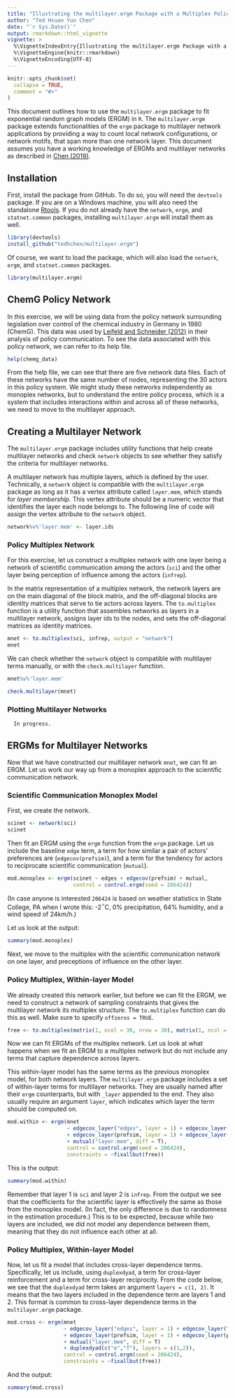 ```yaml
---
title: "Illustrating the multilayer.ergm Package with a Multiplex Policy Network"
author: "Ted Hsuan Yun Chen"
date: "`r Sys.Date()`"
output: rmarkdown::html_vignette
vignette: >
  %\VignetteIndexEntry{Illustrating the multilayer.ergm Package with a Multiplex Policy Network}
  %\VignetteEngine{knitr::rmarkdown}
  %\VignetteEncoding{UTF-8}
---
```


```r
knitr::opts_chunk$set(
  collapse = TRUE,
  comment = "#>"
)
```

This document outlines how to use the `multilayer.ergm` package to fit exponential random graph models (ERGM) in `R`. The `multilayer.ergm` package extends functionalities of the `ergm` package to multilayer network applications by providing a way to count local network configurations, or network motifs, that span more than one network layer. This document assumes you have a working knowledge of ERGMs and multilayer networks as described in [Chen (2019)](https://papers.ssrn.com/sol3/papers.cfm?abstract_id=3189835).


## Installation
First, install the package from GitHub. To do so, you will need the `devtools` package. If you are on a Windows machine, you will also need the standalone [Rtools](https://cran.r-project.org/bin/windows/Rtools/). If you do not already have the `network`, `ergm`, and `statnet.common` packages, installing `multilayer.ergm` will install them as well. 

```r
library(devtools)
install_github("tedhchen/multilayer.ergm")
```

Of course, we want to load the package, which will also load the `network`, `ergm`, and `statnet.common` packages.
```r
library(multilayer.ergm)
```

## ChemG Policy Network
In this exercise, we will be using data from the policy network surrounding legislation over control of the chemical industry in Germany in 1980 (ChemG). This data was used by [Leifeld and Schneider (2012)](http://dx.doi.org/10.1111/j.1540-5907.2011.00580.x) in their analysis of policy communication. To see the data associated with this policy network, we can refer to its help file.

```r
help(chemg_data)
```

From the help file, we can see that there are five network data files. Each of these networks have the same number of nodes, representing the 30 actors in this policy system. We might study these networks independently as monoplex networks, but to understand the entire policy process, which is a system that includes interactions within and across all of these networks, we need to move to the multilayer approach.

## Creating a Multilayer Network
The `multilayer.ergm` package includes utility functions that help create multilayer networks and check `network` objects to see whether they satisfy the criteria for multilayer networks. 

A multilayer network has multiple layers, which is defined by the user. Technically, a `network` object is compatible with the `multilayer.ergm` package as long as it has a vertex attribute called `layer.mem`, which stands for _layer membership_. This vertex attribute should be a numeric vector that identifies the layer each node belongs to. The following line of code will assign the vertex attribute to the `network` object.

```r
network%v%'layer.mem' <- layer.ids
```

### Policy Multiplex Network
For this exercise, let us construct a multiplex network with one layer being a network of scientific communication among the actors (`sci`) and the other layer being perception of influence among the actors (`infrep`).

In the matrix representation of a multiplex network, the network layers are on the main diagonal of the block matrix, and the off-diagonal blocks are identity matrices that serve to tie actors across layers. The `to.multiplex` function is a utility function that assembles networks as layers in a multilayer network, assigns layer ids to the nodes, and sets the off-diagonal matrices as identity matrices.

```r
mnet <- to.multiplex(sci, infrep, output = "network")
mnet
```

We can check whether the `network` object is compatible with multilayer terms manually, or with the `check.multilayer` function.
```r
mnet%v%'layer.mem'

check.multilayer(mnet)
```

### Plotting Multilayer Networks
      In progress.

## ERGMs for Multilayer Networks
Now that we have constructed our multilayer network `mnet`, we can fit an ERGM. Let us work our way up from a monoplex approach to the scientific communication network.

### Scientific Communication Monoplex Model
First, we create the network.
```r
scinet <- network(sci)
scinet
```

Then fit an ERGM using the `ergm` function from the `ergm` package. Let us include the baseline `edge` term, a term for how similar a pair of actors' preferences are (`edgecov(prefsim)`), and a term for the tendency for actors to reciprocate scientific communication (`mutual`).

```r
mod.monoplex <- ergm(scinet ~ edges + edgecov(prefsim) + mutual, 
                     control = control.ergm(seed = 206424))
```

(In case anyone is interested `206424` is based on weather statistics in State College, PA when I wrote this: -2$^\circ$C, 0% precipitation, 64% humidity, and a wind speed of 24km/h.)

Let us look at the output:
```r
summary(mod.monoplex)
```

Next, we move to the multiplex with the scientific communication network on one layer, and preceptions of influence on the other layer.

### Policy Multiplex, Within-layer Model
We already created this network earlier, but before we can fit the ERGM, we need to construct a network of sampling constraints that gives the multilayer network its multiplex structure. The `to.multiplex` function can do this as well. Make sure to specify `offzeros = TRUE`.

```r
free <- to.multiplex(matrix(1, ncol = 30, nrow = 30), matrix(1, ncol = 30, nrow = 30), output = "network", offzeros = TRUE)
```

Now we can fit ERGMs of the multiplex network. Let us look at what happens when we fit an ERGM to a multiplex network but do not include any terms that capture dependence across layers.

This within-layer model has the same terms as the previous monoplex model, for both network layers. The `multilayer.ergm` package includes a set of within-layer terms for multilayer networks. They are usually named after their `ergm` counterparts, but with `_layer` appended to the end. They also usually require an argument `layer`, which indicates which layer the term should be computed on.

```r
mod.within <- ergm(mnet
                   ~ edgecov_layer("edges", layer = 1) + edgecov_layer("edges", layer = 2)
                   + edgecov_layer(prefsim, layer = 1) + edgecov_layer(prefsim, layer = 2)
                   + mutual("layer.mem", diff = T),
                   control = control.ergm(seed = 206424),
                   constraints = ~fixallbut(free))
```

This is the output:
```r
summary(mod.within)
```

Remember that layer 1 is `sci` and layer 2 is `infrep`. From the output we see that the coefficients for the scientific layer is effectively the same as those from the monoplex model. (In fact, the only difference is due to randomness in the estimation procedure.) This is to be expected, because while two layers are included, we did not model any dependence between them, meaning that they do not influence each other at all.

### Policy Multiplex, Within-layer Model
Now, let us fit a model that includes cross-layer dependence terms. Specifically, let us include, using `duplexdyad`, a term for cross-layer reinforcement and a term for cross-layer reciprocity. From the code below, we see that the `duplexdyad` term takes an argument `layers = c(1, 2)`. It means that the two layers included in the dependence term are layers 1 and 2. This format is common to cross-layer dependence terms in the `multilayer.ergm` package.

```r
mod.cross <- ergm(mnet 
                  ~ edgecov_layer("edges", layer = 1) + edgecov_layer("edges", layer = 2)
                  + edgecov_layer(prefsim, layer = 1) + edgecov_layer(prefsim, layer = 2)
                  + mutual("layer.mem", diff = T)
                  + duplexdyad(c("e","f"), layers = c(1,2)),
                  control = control.ergm(seed = 206424),
                  constraints = ~fixallbut(free))
```

And the output:
```r
summary(mod.cross)
```
